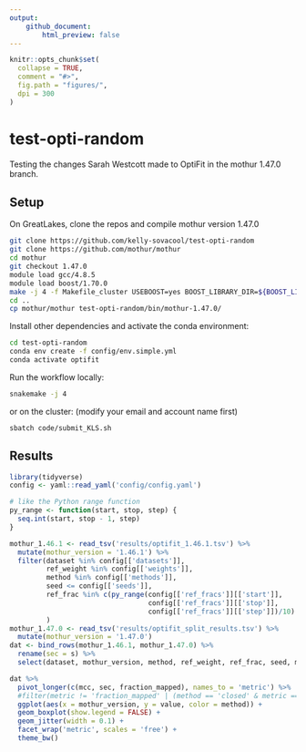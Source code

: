 ```yaml
---
output: 
    github_document:
        html_preview: false
---
```


<!-- README.md is generated from README.Rmd. Please edit that file -->

```r
knitr::opts_chunk$set(
  collapse = TRUE,
  comment = "#>",
  fig.path = "figures/",
  dpi = 300
)
```

# test-opti-random

<!-- badges: start -->
<!-- badges: end -->

Testing the changes Sarah Westcott made to OptiFit in the mothur 1.47.0 branch.

## Setup

On GreatLakes, clone the repos and compile mothur version 1.47.0

```bash
git clone https://github.com/kelly-sovacool/test-opti-random
git clone https://github.com/mothur/mothur
cd mothur
git checkout 1.47.0
module load gcc/4.8.5   
module load boost/1.70.0
make -j 4 -f Makefile_cluster USEBOOST=yes BOOST_LIBRARY_DIR=${BOOST_LIB} BOOST_INCLUDE_DIR=${BOOST_INCLUDE} USEHDF5=no install
cd ..
cp mothur/mothur test-opti-random/bin/mothur-1.47.0/
```

Install other dependencies and activate the conda environment:

```bash
cd test-opti-random
conda env create -f config/env.simple.yml
conda activate optifit
```

Run the workflow locally:

```bash
snakemake -j 4
```

or on the cluster: (modify your email and account name first)

```
sbatch code/submit_KLS.sh
```
    
## Results

```r
library(tidyverse)
config <- yaml::read_yaml('config/config.yaml')

# like the Python range function
py_range <- function(start, stop, step) {
  seq.int(start, stop - 1, step)
}
```

```r
mothur_1.46.1 <- read_tsv('results/optifit_1.46.1.tsv') %>% 
  mutate(mothur_version = '1.46.1') %>% 
  filter(dataset %in% config[['datasets']],
         ref_weight %in% config[['weights']],
         method %in% config[['methods']],
         seed <= config[['seeds']],
         ref_frac %in% c(py_range(config[['ref_fracs']][['start']],
                                  config[['ref_fracs']][['stop']],
                                  config[['ref_fracs']][['step']])/10)
         )
mothur_1.47.0 <- read_tsv('results/optifit_split_results.tsv') %>% 
  mutate(mothur_version = '1.47.0')
dat <- bind_rows(mothur_1.46.1, mothur_1.47.0) %>% 
  rename(sec = s) %>% 
  select(dataset, mothur_version, method, ref_weight, ref_frac, seed, mcc, sec, fraction_mapped)
```

```r
dat %>% 
  pivot_longer(c(mcc, sec, fraction_mapped), names_to = 'metric') %>% 
  #filter(metric != 'fraction_mapped' | (method == 'closed' & metric == 'fraction_mapped')) %>% 
  ggplot(aes(x = mothur_version, y = value, color = method)) +
  geom_boxplot(show.legend = FALSE) +
  geom_jitter(width = 0.1) +
  facet_wrap('metric', scales = 'free') +
  theme_bw()
```


